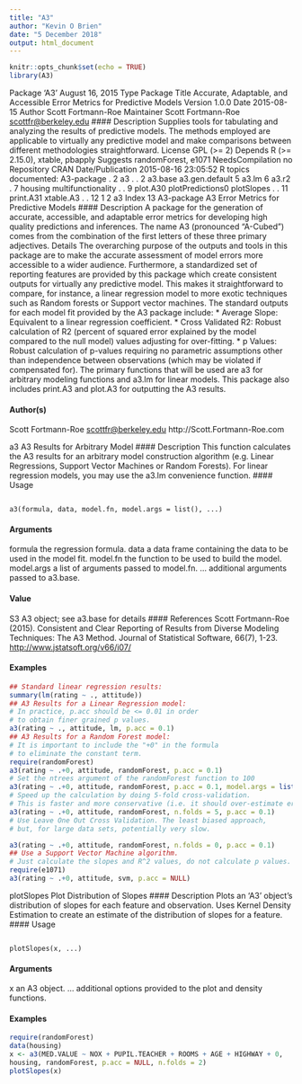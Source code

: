 ```yaml
---
title: "A3"
author: "Kevin O Brien"
date: "5 December 2018"
output: html_document
---
```


```r
knitr::opts_chunk$set(echo = TRUE)
library(A3)
```
Package 'A3'
August 16, 2015
Type Package
Title Accurate, Adaptable, and Accessible Error Metrics for Predictive
Models
Version 1.0.0
Date 2015-08-15
Author Scott Fortmann-Roe
Maintainer Scott Fortmann-Roe <scottfr@berkeley.edu>
#### Description Supplies tools for tabulating and analyzing the results of predictive models. The methods
employed are applicable to virtually any predictive model and make comparisons between
different methodologies straightforward.
License GPL (>= 2)
Depends R (>= 2.15.0), xtable, pbapply
Suggests randomForest, e1071
NeedsCompilation no
Repository CRAN
Date/Publication 2015-08-16 23:05:52
R topics documented:
A3-package . 2
a3 . . 2
a3.base
a3.gen.default 5
a3.lm 6
a3.r2 . 7
housing
multifunctionality . . 9
plot.A30
plotPredictions0
plotSlopes . . 11
print.A31
xtable.A3 . . 12
1
2 a3
Index 13
A3-package A3 Error Metrics for Predictive Models
#### Description
A package for the generation of accurate, accessible, and adaptable error metrics for developing
high quality predictions and inferences. The name A3 (pronounced "A-Cubed") comes from the
combination of the first letters of these three primary adjectives.
Details
The overarching purpose of the outputs and tools in this package are to make the accurate assessment
of model errors more accessible to a wider audience. Furthermore, a standardized set of
reporting features are provided by this package which create consistent outputs for virtually any
predictive model. This makes it straightforward to compare, for instance, a linear regression model
to more exotic techniques such as Random forests or Support vector machines.
The standard outputs for each model fit provided by the A3 package include:
* Average Slope: Equivalent to a linear regression coefficient.
* Cross Validated R2: Robust calculation of R2 (percent of squared error explained by the
model compared to the null model) values adjusting for over-fitting.
* p Values: Robust calculation of p-values requiring no parametric assumptions other than independence
between observations (which may be violated if compensated for).
The primary functions that will be used are a3 for arbitrary modeling functions and a3.lm for linear
models. This package also includes print.A3 and plot.A3 for outputting the A3 results.

#### Author(s)
Scott Fortmann-Roe <scottfr@berkeley.edu> http://Scott.Fortmann-Roe.com

a3 A3 Results for Arbitrary Model
#### Description
This function calculates the A3 results for an arbitrary model construction algorithm (e.g. Linear
Regressions, Support Vector Machines or Random Forests). For linear regression models, you may
use the a3.lm convenience function.
#### Usage 
<pre><code>
a3(formula, data, model.fn, model.args = list(), ...)
</code></pre>

#### Arguments 
formula the regression formula.
data a data frame containing the data to be used in the model fit.
model.fn the function to be used to build the model.
model.args a list of arguments  passed to model.fn.
... additional arguments  passed to a3.base.

#### Value
S3 A3 object; see a3.base for details
#### References
Scott Fortmann-Roe (2015). Consistent and Clear Reporting of Results from Diverse Modeling
Techniques: The A3 Method. Journal of Statistical Software, 66(7), 1-23. <http://www.jstatsoft.org/v66/i07/>

#### Examples 
```r
## Standard linear regression results:
summary(lm(rating ~ ., attitude))
## A3 Results for a Linear Regression model:
# In practice, p.acc should be <= 0.01 in order
# to obtain finer grained p values.
a3(rating ~ ., attitude, lm, p.acc = 0.1)
## A3 Results for a Random Forest model:
# It is important to include the "+0" in the formula
# to eliminate the constant term.
require(randomForest)
a3(rating ~ .+0, attitude, randomForest, p.acc = 0.1)
# Set the ntrees argument of the randomForest function to 100
a3(rating ~ .+0, attitude, randomForest, p.acc = 0.1, model.args = list(ntree = 100))
# Speed up the calculation by doing 5-fold cross-validation.
# This is faster and more conservative (i.e. it should over-estimate error)
a3(rating ~ .+0, attitude, randomForest, n.folds = 5, p.acc = 0.1)
# Use Leave One Out Cross Validation. The least biased approach,
# but, for large data sets, potentially very slow.

a3(rating ~ .+0, attitude, randomForest, n.folds = 0, p.acc = 0.1)
## Use a Support Vector Machine algorithm.
# Just calculate the slopes and R^2 values, do not calculate p values.
require(e1071)
a3(rating ~ .+0, attitude, svm, p.acc = NULL)
```









plotSlopes Plot Distribution of Slopes
#### Description
Plots an 'A3' object's distribution of slopes for each feature and observation. Uses Kernel Density
Estimation to create an estimate of the distribution of slopes for a feature.
#### Usage 
<pre><code>
plotSlopes(x, ...)
</code></pre>
#### Arguments 
x an A3 object.
... additional options provided to the plot and density functions.

#### Examples 

```r
require(randomForest)
data(housing)
x <- a3(MED.VALUE ~ NOX + PUPIL.TEACHER + ROOMS + AGE + HIGHWAY + 0,
housing, randomForest, p.acc = NULL, n.folds = 2)
plotSlopes(x)
```




